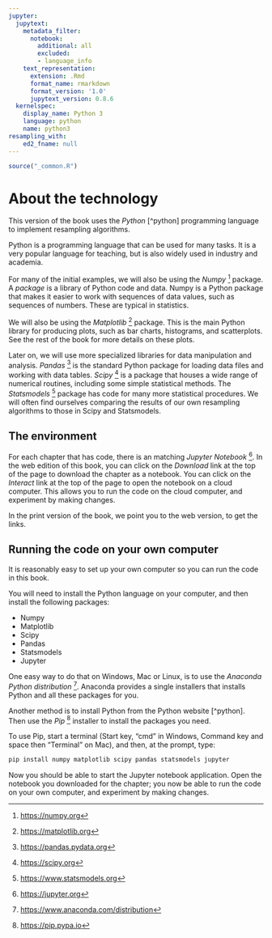 ```yaml
---
jupyter:
  jupytext:
    metadata_filter:
      notebook:
        additional: all
        excluded:
        - language_info
    text_representation:
      extension: .Rmd
      format_name: rmarkdown
      format_version: '1.0'
      jupytext_version: 0.8.6
  kernelspec:
    display_name: Python 3
    language: python
    name: python3
resampling_with:
    ed2_fname: null
---
```


```r
source("_common.R")
```

# About the technology

This version of the book uses the *Python* [^python] programming language to
implement resampling algorithms.

Python is a programming language that can be used for many tasks.  It is
a very popular language for teaching, but is also widely used in industry and
academia.

For many of the initial examples, we will also be using the *Numpy* [^numpy]
package. A *package* is a library of Python code and data.  Numpy is a Python
package that makes it easier to work with sequences of data values, such as
sequences of numbers.  These are typical in statistics.

We will also be using the *Matplotlib* [^matplotlib] package. This is the main Python library for producing plots, such as bar charts, histograms, and scatterplots.  See the rest of the book for more details on these plots.

Later on, we will use more specialized libraries for data manipulation and
analysis.  *Pandas* [^pandas] is the standard Python package for loading data
files and working with data tables.  *Scipy* [^scipy] is a package that houses
a wide range of numerical routines, including some simple statistical methods.
The *Statsmodels* [^statsmodels] package has code for many more statistical
procedures. We will often find ourselves comparing the results of our own
resampling algorithms to those in Scipy and Statsmodels.

## The environment {-}

For each chapter that has code, there is an matching *Jupyter Notebook*
[^jupyter-nb].  In the web edition of this book, you can click on the
*Download* link at the top of the page to download the chapter as a notebook.
You can click on the *Interact* link at the top of the page to open the
notebook on a cloud computer.  This allows you to run the code on the cloud
computer, and experiment by making changes.

In the print version of the book, we point you to the web version, to get the links.

## Running the code on your own computer {-}

It is reasonably easy to set up your own computer so you can run the code in this book.

You will need to install the Python language on your computer, and then install the following packages:

* Numpy
* Matplotlib
* Scipy
* Pandas
* Statsmodels
* Jupyter

One easy way to do that on Windows, Mac or Linux, is to use the *Anaconda
Python distribution* [^anaconda_distro].  Anaconda provides a single installers that installs Python and all these packages for you.

Another method is to install Python from the Python website [^python].  Then use the *Pip* [^pip] installer to install the packages you need.

To use Pip, start a terminal (Start key, "cmd" in Windows, Command key and space then "Terminal" on Mac), and then, at the prompt, type:

```bash
pip install numpy matplotlib scipy pandas statsmodels jupyter
```

Now you should be able to start the Jupyter notebook application.  Open the
notebook you downloaded for the chapter; you now be able to run the code on
your own computer, and experiment by making changes.

<!---
Links
-->

[^numpy]: <https://numpy.org>
[^matplotlib]: <https://matplotlib.org>
[^scipy]: <https://scipy.org>
[^pandas]: <https://pandas.pydata.org>
[^statsmodels]: <https://www.statsmodels.org>
[^jupyter-nb]: <https://jupyter.org>
[^anaconda_distro]: <https://www.anaconda.com/distribution>
[^pip]: <https://pip.pypa.io>
